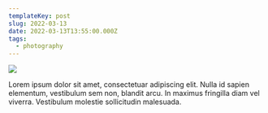 ```yaml
---
templateKey: post
slug: 2022-03-13
date: 2022-03-13T13:55:00.000Z
tags:
  - photography
---
```

![](../../static/assets/20220313-IMG_1126.jpg)

Lorem ipsum dolor sit amet, consectetuar adipiscing elit. Nulla id sapien elementum, vestibulum sem non, blandit arcu. In maximus fringilla diam vel viverra. Vestibulum molestie sollicitudin malesuada.
